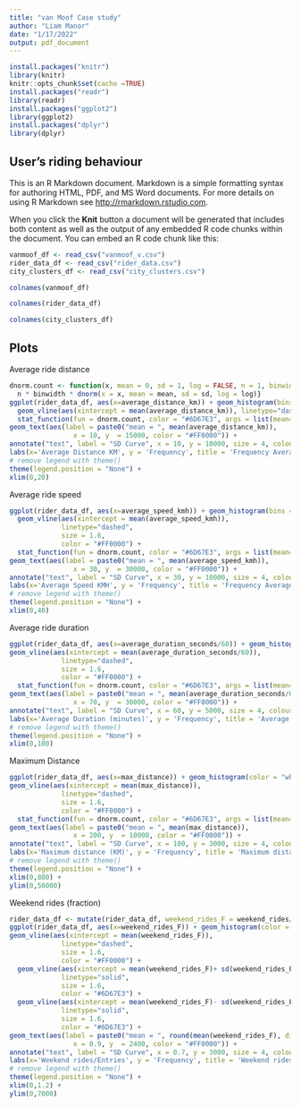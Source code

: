 ```yaml
---
title: "van Moof Case study"
author: "Liam Manor"
date: "1/17/2022"
output: pdf_document
---
```


```r
install.packages("knitr")
library(knitr)
knitr::opts_chunk$set(cache =TRUE)
install.packages("readr")
library(readr)
install.packages("ggplot2")
library(ggplot2)
install.packages("dplyr")
library(dplyr)
```

## User’s riding behaviour

This is an R Markdown document. Markdown is a simple formatting syntax for authoring HTML, PDF, and MS Word documents. For more details on using R Markdown see <http://rmarkdown.rstudio.com>.

When you click the **Knit** button a document will be generated that includes both content as well as the output of any embedded R code chunks within the document. You can embed an R code chunk like this:

```r
vanmoof_df <- read_csv("vanmoof_v.csv")
rider_data_df <- read_csv("rider_data.csv")
city_clusters_df <- read_csv("city_clusters.csv")
```


```r
colnames(vanmoof_df)

colnames(rider_data_df)

colnames(city_clusters_df)
```

## Plots

Average ride distance

```r
dnorm.count <- function(x, mean = 0, sd = 1, log = FALSE, n = 1, binwidth = 1){
  n * binwidth * dnorm(x = x, mean = mean, sd = sd, log = log)} 
ggplot(rider_data_df, aes(x=average_distance_km)) + geom_histogram(bins =10,color = "white", fill = "#9FE367",boundary = 0.5) +
  geom_vline(aes(xintercept = mean(average_distance_km)), linetype="dashed", size = 1.6, color = "#FF0000") +
  stat_function(fun = dnorm.count, color = "#6D67E3", args = list(mean=mean(rider_data_df$average_distance_km), sd =sd(rider_data_df$average_distance_km), n = nrow(rider_data_df)), lwd = 1.2) + 
geom_text(aes(label = paste0("mean = ", mean(average_distance_km)), 
                x = 10, y  = 15000, color = "#FF0000")) + 
annotate("text", label = "SD Curve", x = 10, y = 10000, size = 4, colour = "#6D67E3") + 
labs(x='Average Distance KM', y = 'Frequency', title = 'Frequency Average Distance of riders') +
# remove legend with theme()
theme(legend.position = "None") +
xlim(0,20) 
```

Average ride speed

```r
ggplot(rider_data_df, aes(x=average_speed_kmh)) + geom_histogram(bins =10,color = "white", fill = "#9FE367",boundary = 0.5) +
  geom_vline(aes(xintercept = mean(average_speed_kmh)), 
             linetype="dashed",
             size = 1.6, 
             color = "#FF0000") +
  stat_function(fun = dnorm.count, color = "#6D67E3", args = list(mean=mean(rider_data_df$average_speed_kmh), sd =sd(rider_data_df$average_speed_kmh), n = nrow(rider_data_df)), lwd = 1.2) + 
geom_text(aes(label = paste0("mean = ", mean(average_speed_kmh)), 
                x = 30, y  = 30000, color = "#FF0000")) + 
annotate("text", label = "SD Curve", x = 30, y = 10000, size = 4, colour = "#6D67E3") + 
labs(x='Average Speed KMH', y = 'Frequency', title = 'Frequency Average Speed of riders')+
# remove legend with theme()
theme(legend.position = "None") +
xlim(0,40) 
```

Average ride duration

```r
ggplot(rider_data_df, aes(x=average_duration_seconds/60)) + geom_histogram(bins =10,color = "white", fill = "#9FE367",boundary = 0.5) +
geom_vline(aes(xintercept = mean(average_duration_seconds/60)), 
             linetype="dashed",
             size = 1.6, 
             color = "#FF0000") +
  stat_function(fun = dnorm.count, color = "#6D67E3", args = list(mean=mean(rider_data_df$average_duration_seconds/60), sd =sd(rider_data_df$average_duration_seconds/60), n = nrow(rider_data_df)), lwd = 1.2) + 
geom_text(aes(label = paste0("mean = ", mean(average_duration_seconds/60)), 
                x = 70, y  = 30000, color = "#FF0000")) + 
annotate("text", label = "SD Curve", x = 60, y = 5000, size = 4, colour = "#6D67E3") + 
labs(x='Average Duration (minutes)', y = 'Frequency', title = 'Average Duration (minutes) riding')+
# remove legend with theme()
theme(legend.position = "None") +
xlim(0,100) 
```

Maximum Distance 

```r
ggplot(rider_data_df, aes(x=max_distance)) + geom_histogram(color = "white", fill = "#9FE367",boundary = 0.5) +
geom_vline(aes(xintercept = mean(max_distance)), 
             linetype="dashed",
             size = 1.6, 
             color = "#FF0000") +
  stat_function(fun = dnorm.count, color = "#6D67E3", args = list(mean=mean(rider_data_df$max_distance), sd =sd(rider_data_df$max_distance), n = nrow(rider_data_df)), lwd = 1.2) + 
geom_text(aes(label = paste0("mean = ", mean(max_distance)), 
                x = 200, y  = 10000, color = "#FF0000")) + 
annotate("text", label = "SD Curve", x = 100, y = 3000, size = 4, colour = "#6D67E3") + 
labs(x='Maximum distance (KM)', y = 'Frequency', title = 'Maximum distance riders')+
# remove legend with theme()
theme(legend.position = "None") +
xlim(0,800) + 
ylim(0,50000)
```


Weekend rides (fraction)

```r
rider_data_df <- mutate(rider_data_df, weekend_rides_F = weekend_rides/entries)
ggplot(rider_data_df, aes(x=weekend_rides_F)) + geom_histogram(color = "white", fill = "#9FE367") +
geom_vline(aes(xintercept = mean(weekend_rides_F)), 
             linetype="dashed",
             size = 1.6, 
             color = "#FF0000") +
  geom_vline(aes(xintercept = mean(weekend_rides_F)+ sd(weekend_rides_F)), 
             linetype="solid",
             size = 1.6, 
             color = "#6D67E3") +
  geom_vline(aes(xintercept = mean(weekend_rides_F)- sd(weekend_rides_F)), 
             linetype="solid",
             size = 1.6, 
             color = "#6D67E3") +
geom_text(aes(label = paste0("mean = ", round(mean(weekend_rides_F), digits =4)), 
                x = 0.9, y  = 2400, color = "#FF0000")) + 
annotate("text", label = "SD Curve", x = 0.7, y = 3000, size = 4, colour = "#6D67E3") + 
labs(x='Weekend rides/Entries', y = 'Frequency', title = 'Weekend rides/Entries')+
# remove legend with theme()
theme(legend.position = "None") +
xlim(0,1.2) + 
ylim(0,7000)
```




































